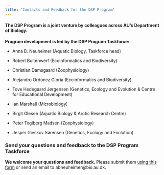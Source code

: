 ```yaml
---
title: "Contacts and Feedback for the DSP Program"
---
```


#### The DSP Program is a joint venture by colleagues across AU's Department of Biology.

**Program development is led by the DSP Program Taskforce:**

-   Anna B. Neuheimer (Aquatic Biology, Taskforce head)

-   Robert Buitenwerf (Ecoinformatics and Biodiversity)

-   Christian Damsgaard (Zoophysiology)

-   Alejandro Ordonez Gloria (Ecoinformatics and Biodiversity)

-   Tove Hedegaard Jørgensen (Genetics, Ecology and Evolution & Centre for Educational Development)

-   Ian Marshall (Microbiology)

-   Birgit Olesen (Aquatic Biology & Arctic Research Centre)

-   Peter Teglberg Madsen (Zoophysiology)

-   Jesper Givskov Sørensen (Genetics, Ecology and Evolution)

### Send your questions and feedback to the DSP Program Taskforce

**We welcome your questions and feedback.** Please submit them [using this form](https://docs.google.com/forms/d/e/1FAIpQLSeQTylZYfjcM9rIXnCqG5eWzj3TAMZsR8tSFKftwW30oTb-DA/viewform?usp=sf_link) or send an email to abneuheimer\@bio.au.dk.

